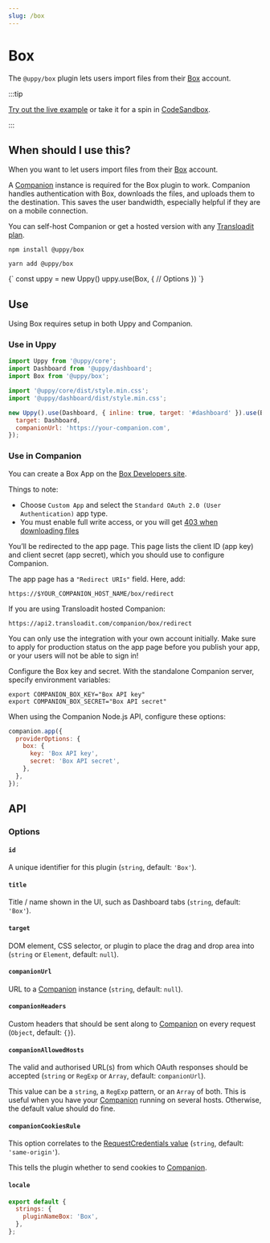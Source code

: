```yaml
---
slug: /box
---
```




# Box

The `@uppy/box` plugin lets users import files from their
[Box](https://www.box.com/en-nl/home) account.

:::tip

[Try out the live example](/examples) or take it for a spin in
[CodeSandbox](https://codesandbox.io/s/uppy-dashboard-xpxuhd).

:::

## When should I use this?

When you want to let users import files from their
[Box](https://www.box.com/en-nl/home) account.

A [Companion](/docs/companion) instance is required for the Box plugin to work.
Companion handles authentication with Box, downloads the files, and uploads them
to the destination. This saves the user bandwidth, especially helpful if they
are on a mobile connection.

You can self-host Companion or get a hosted version with any
[Transloadit plan](https://transloadit.com/pricing/).

<Tabs>
  <TabItem value="npm" label="NPM" default>

```shell
npm install @uppy/box
```

  </TabItem>

  <TabItem value="yarn" label="Yarn">

```shell
yarn add @uppy/box
```

  </TabItem>

  <TabItem value="cdn" label="CDN">
    <UppyCdnExample>
      {`
        const uppy = new Uppy()
        uppy.use(Box, {
          // Options
        })
      `}
    </UppyCdnExample>
  </TabItem>
</Tabs>

## Use

Using Box requires setup in both Uppy and Companion.

### Use in Uppy

```js {10-13} showLineNumbers
import Uppy from '@uppy/core';
import Dashboard from '@uppy/dashboard';
import Box from '@uppy/box';

import '@uppy/core/dist/style.min.css';
import '@uppy/dashboard/dist/style.min.css';

new Uppy().use(Dashboard, { inline: true, target: '#dashboard' }).use(Box, {
  target: Dashboard,
  companionUrl: 'https://your-companion.com',
});
```

### Use in Companion

You can create a Box App on the
[Box Developers site](https://app.box.com/developers/console).

Things to note:

- Choose `Custom App` and select the `Standard OAuth 2.0 (User Authentication)`
  app type.
- You must enable full write access, or you will get
  [403 when downloading files](https://support.box.com/hc/en-us/community/posts/360049195613-403-error-while-file-download-API-Call)

You’ll be redirected to the app page. This page lists the client ID (app key)
and client secret (app secret), which you should use to configure Companion.

The app page has a `"Redirect URIs"` field. Here, add:

```
https://$YOUR_COMPANION_HOST_NAME/box/redirect
```

If you are using Transloadit hosted Companion:

```
https://api2.transloadit.com/companion/box/redirect
```

You can only use the integration with your own account initially. Make sure to
apply for production status on the app page before you publish your app, or your
users will not be able to sign in!

Configure the Box key and secret. With the standalone Companion server, specify
environment variables:

```shell
export COMPANION_BOX_KEY="Box API key"
export COMPANION_BOX_SECRET="Box API secret"
```

When using the Companion Node.js API, configure these options:

```js
companion.app({
  providerOptions: {
    box: {
      key: 'Box API key',
      secret: 'Box API secret',
    },
  },
});
```

## API

### Options

#### `id`

A unique identifier for this plugin (`string`, default: `'Box'`).

#### `title`

Title / name shown in the UI, such as Dashboard tabs (`string`, default:
`'Box'`).

#### `target`

DOM element, CSS selector, or plugin to place the drag and drop area into
(`string` or `Element`, default: `null`).

#### `companionUrl`

URL to a [Companion](/docs/companion) instance (`string`, default: `null`).

#### `companionHeaders`

Custom headers that should be sent along to [Companion](/docs/companion) on
every request (`Object`, default: `{}`).

#### `companionAllowedHosts`

The valid and authorised URL(s) from which OAuth responses should be accepted
(`string` or `RegExp` or `Array`, default: `companionUrl`).

This value can be a `string`, a `RegExp` pattern, or an `Array` of both. This is
useful when you have your [Companion](/docs/companion) running on several hosts.
Otherwise, the default value should do fine.

#### `companionCookiesRule`

This option correlates to the
[RequestCredentials value](https://developer.mozilla.org/en-US/docs/Web/API/Request/credentials)
(`string`, default: `'same-origin'`).

This tells the plugin whether to send cookies to [Companion](/docs/companion).

#### `locale`

```js
export default {
  strings: {
    pluginNameBox: 'Box',
  },
};
```
